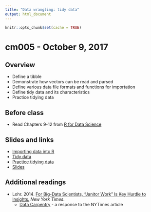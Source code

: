 ```yaml
---
title: "Data wrangling: tidy data"
output: html_document
---
```


```r
knitr::opts_chunk$set(cache = TRUE)
```

# cm005 - October 9, 2017

## Overview

* Define a tibble
* Demonstrate how vectors can be read and parsed
* Define various data file formats and functions for importation
* Define tidy data and its characteristics
* Practice tidying data

## Before class

* Read Chapters 9-12 from [R for Data Science](http://r4ds.had.co.nz/)

## Slides and links

* [Importing data into R](datawrangle_import_functions.html)
* [Tidy data](datawrangle_tidy_data.html)
* [Practice tidying data](datawrangle_tidy_exercise.html)
* [Slides](extras/cm005_slides.html)

## Additional readings

* Lohr. 2014. [For Big-Data Scientists, "Janitor Work" Is Key Hurdle to Insights.](http://www.nytimes.com/2014/08/18/technology/for-big-data-scientists-hurdle-to-insights-is-janitor-work.html?_r=0) *New York Times*.
    * [Data Carpentry](http://www.mimno.org/articles/carpentry/) - a response to the NYTimes article

